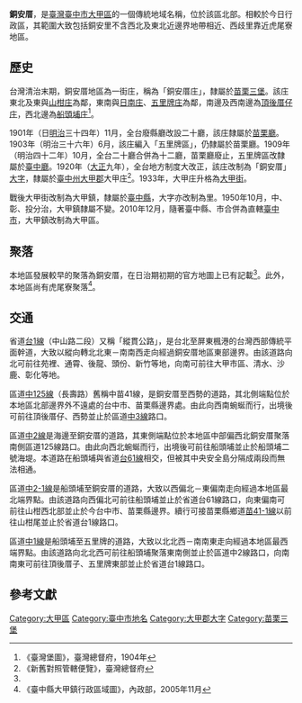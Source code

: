 {{noteTA
|1 = zh-cn:庄; zh-hk:庄; zh-tw:庄;
}}
{{Infobox Hokkien name
| title      = 銅安厝
| hanji      = 銅安厝
| poj        = Tâng-an-chhù
| sinbhundzi = 
| hanlo      = 
| tl         = Tâng-an-tshù
| bp         = Dáng'āncù
| hongim     = 
| hokkienipa = 
| lm         = 
| image      = 
| image_size = 
| caption    = 
}}
'''銅安厝'''，是[[臺灣|臺灣]][[臺中市|臺中市]][[大甲區|大甲區]]的一個傳統地域名稱，位於該區北部。相較於今日行政區，其範圍大致包括銅安里不含西北及東北近邊界地帶相近、西歧里靠近虎尾寮地區。

==歷史==
台灣清治末期，銅安厝地區為一街庄，稱為「銅安厝庄」，隸屬於[[苗栗三堡|苗栗三堡]]。該庄東北及東與[[山柑_(地名)|山柑庄]]為鄰，東南與[[日南|日南庄]]、[[五里牌_(臺中市)|五里牌庄]]為鄰，南邊及西南邊為[[頂後厝子|頂後厝仔庄]]，西北邊為[[船頭埔|船頭埔庄]]<ref name="臺灣堡圖">《臺灣堡圖》，臺灣總督府，1904年</ref>。

1901年（日[[明治|明治]]三十四年）11月，全台廢縣廳改設二十廳，該庄隸屬於[[苗栗廳|苗栗廳]]。1903年（明治三十六年）6月，該庄編入「五里牌區」，仍隸屬於苗栗廳。1909年（明治四十二年）10月，全台二十廳合併為十二廳，苗栗廳廢止，五里牌區改隸屬於[[臺中廳|臺中廳]]。1920年（[[大正|大正]]九年），全台地方制度大改正，該庄改制為「銅安厝」[[大字|大字]]，隸屬於[[臺中州|臺中州]][[大甲郡|大甲郡]]大甲庄<ref>《新舊對照管轄便覽》，臺灣總督府</ref>。1933年，大甲庄升格為[[大甲街|大甲街]]。

戰後大甲街改制為大甲鎮，隸屬於[[臺中縣|臺中縣]]，大字亦改制為里。1950年10月，中、彰、投分治，大甲鎮隸屬不變。2010年12月，隨著臺中縣、市合併為直轄[[臺中市|臺中市]]，大甲鎮改制為大甲區。

==聚落==
本地區發展較早的聚落為銅安厝，在日治期初期的官方地圖上已有記載<ref name="臺灣堡圖"/>。此外，本地區尚有虎尾寮聚落<ref>《臺中縣大甲鎮行政區域圖》，內政部，2005年11月</ref>。

==交通==
省道[[台1線|台1線]]（中山路二段）又稱「縱貫公路」，是台北至屏東楓港的台灣西部傳統平面幹道，大致以縱向轉北北東－南南西走向經過銅安厝地區東部邊界。由該道路向北可前往苑裡、通霄、後龍、頭份、新竹等地，向南可前往大甲市區、清水、沙鹿、彰化等地。

區道[[中125線|中125線]]（長壽路）舊稱中苗41線，是銅安厝至西勢的道路，其北側端點位於本地區北部邊界外不遠處的台中市、苗栗縣邊界處。由此向西南蜿蜒而行，出境後可前往頂後厝仔、西勢並止於區道[[中3線|中3線]]路口。

區道[[中2線|中2線]]是海邊至銅安厝的道路，其東側端點位於本地區中部偏西北銅安厝聚落南側區道125線路口。由此向西北蜿蜒而行，出境後可前往船頭埔並止於船頭埔二號海堤。本道路在船頭埔與省道[[台61線|台61線]]相交，但被其中央安全島分隔成兩段而無法相通。

區道[[中2-1線|中2-1線]]是船頭埔至銅安厝的道路，大致以西偏北－東偏南走向經過本地區最北端界點。由該道路向西偏北可前往船頭埔並止於省道台61線路口，向東偏南可前往山柑西北部並止於今台中市、苗栗縣邊界。續行可接苗栗縣鄉道[[苗41-1線|苗41-1線]]以前往山柑尾並止於省道台1線路口。

區道[[中1線|中1線]]是船頭埔至五里牌的道路，大致以北北西－南南東走向經過本地區最西端界點。由該道路向北北西可前往船頭埔聚落東南側並止於區道中2線路口，向南南東可前往頂後厝子、五里牌東部並止於省道台1線路口。

==參考文獻==
{{reflist}}

{{大甲郡}}

[[Category:大甲區|Category:大甲區]]
[[Category:臺中市地名|Category:臺中市地名]]
[[Category:大甲郡大字|Category:大甲郡大字]]
[[Category:苗栗三堡|Category:苗栗三堡]]
